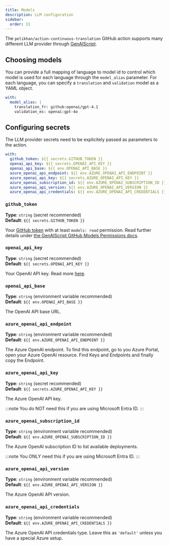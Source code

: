```yaml
---
title: Models
description: LLM configuration
sidebar:
  order: 31
---
```


The `pelikhan/action-continuous-translation` GitHub action supports many different LLM provider
through [GenAIScript](https://microsoft.github.io/genaiscript/configuration/).

## Choosing models

You can provide a full mapping of language to model id to control which model is used for each language
through the `model_alias` parameter.
For each language, you can specify a `translation` and `validation` model as a YAML object.

```yaml
with:
  model_alias: |
    translation_fr: github:openai/gpt-4.1
    validation_es: openai:gpt-4o
```

## Configuring secrets

The LLM provider secrets need to be explicitely passed as parameters to the action.

```yaml
with:
  github_token: ${{ secrets.GITHUB_TOKEN }}
  openai_api_key: ${{ secrets.OPENAI_API_KEY }}
  openai_api_base: ${{ env.OPENAI_API_BASE }}
  azure_openai_api_endpoint: ${{ env.AZURE_OPENAI_API_ENDPOINT }}
  azure_openai_api_key: ${{ secrets.AZURE_OPENAI_API_KEY }}
  azure_openai_subscription_id: ${{ env.AZURE_OPENAI_SUBSCRIPTION_ID }}
  azure_openai_api_version: ${{ env.AZURE_OPENAI_API_VERSION }}
  azure_openai_api_credentials: ${{ env.AZURE_OPENAI_API_CREDENTIALS }}
```

### `github_token`

**Type**: `string` (secret recommended)  
**Default**: `${{ secrets.GITHUB_TOKEN }}`

Your [GitHub token](https://github.com/settings/tokens) with at least `models: read` permission.
Read further details under [the GenAIScript GitHub Models Permissions docs](https://microsoft.github.io/genaiscript/reference/github-actions/#github-models-permissions).

### `openai_api_key`

**Type**: `string` (secret recommended)  
**Default**: `${{ secrets.OPENAI_API_KEY }}`

Your OpenAI API key.
Read more [here](https://help.openai.com/en/articles/4936850-where-do-i-find-my-openai-api-key).

### `openai_api_base`

**Type**: `string` (environment variable recommended)  
**Default**: `${{ env.OPENAI_API_BASE }}`

The OpenAI API base URL.

### `azure_openai_api_endpoint`

**Type**: `string` (environment variable recommended)  
**Default**: `${{ env.AZURE_OPENAI_API_ENDPOINT }}`

The Azure OpenAI endpoint.
To find this endpoint, go to you Azure Portal, open your Azure OpenAI resource.
Find Keys and Endpoints and finally copy the Endpoint.

### `azure_openai_api_key`

**Type**: `string` (secret recommended)  
**Default**: `${{ secrets.AZURE_OPENAI_API_KEY }}`

The Azure OpenAI API key.

:::note
You do NOT need this if you are using Microsoft Entra ID.
:::

### `azure_openai_subscription_id`

**Type**: `string` (environment variable recommended)  
**Default**: `${{ env.AZURE_OPENAI_SUBSCRIPTION_ID }}`

The Azure OpenAI subscription ID to list available deployments.

:::note
You ONLY need this if you are using Microsoft Entra ID.
:::

### `azure_openai_api_version`

**Type**: `string` (environment variable recommended)  
**Default**: `${{ env.AZURE_OPENAI_API_VERSION }}`

The Azure OpenAI API version.

### `azure_openai_api_credentials`

**Type**: `string` (environment variable recommended)  
**Default**: `${{ env.AZURE_OPENAI_API_CREDENTIALS }}`

The Azure OpenAI API credentials type.
Leave this as `'default'` unless you have a special Azure setup.
